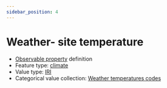 ```yaml
---
sidebar_position: 4
---
```



# Weather- site temperature

- [Observable property](/viewers/dawe-vocabs?uri=https://linked.data.gov.au/def/test/dawe-cv/a30248c3-33ce-4ffe-8130-7b03aa4e5322) definition
- Feature type: [climate](http://linked.data.gov.au/def/tern-cv/6d40d71e-58cd-4f75-8304-40c01fe5f74c)
- Value type: [IRI](https://w3id.org/tern/ontologies/tern/IRI)
- Categorical value collection: [Weather temperatures codes](/viewers/dawe-vocabs?uri=https://linked.data.gov.au/def/test/dawe-cv/cd1530af-09a6-4666-98d5-580c0e65cf10)

<Example protocolModule="invertebrate-light-trapping" observableProperty="https://linked.data.gov.au/def/test/dawe-cv/a30248c3-33ce-4ffe-8130-7b03aa4e5322" />
